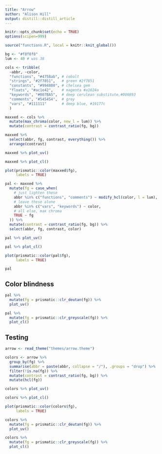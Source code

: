 ```yaml
---
title: "Arrow"
author: "Alison Hill"
output: distill::distill_article
---
```


```r
knitr::opts_chunk$set(echo = TRUE)
options(scipen=999)
```

```r
source("functions.R", local = knitr::knit_global())
```

```r
bg <- "#f8f8f8"
lum <- 40 # was 38

cols <- tribble(
  ~abbr, ~color,
  "functions", "#4758ab", # cobalt
  "strings", "#2f7851",   # green #2f7851
  "constants", "#994800", # chelsea gem 
  "floats", "#ac1e42",    # magenta #a1024a
  "keywords", "#007BA5",  # deep cerulean substitute,#006893 
  "comments", "#545454",  # grey
  "vars", "#111111"       # deep blue, #19177c
  )

maxxed <- cols %>% 
  mutate(max_chroma(color, new_l = lum)) %>% 
  mutate(contrast = contrast_ratio(fg, bg))
```


```r
maxxed %>% 
  select(abbr, fg, contrast, everything()) %>% 
  arrange(contrast)

maxxed %>% plot_uv()

maxxed %>% plot_cl()

plot(prismatic::color(maxxed$fg), 
     labels = TRUE)
```

```r
pal <- maxxed %>% 
  mutate(fg = case_when(
    # just lighten these
    abbr %in% c("functions", "comments") ~ modify_hcl(color, l = lum),
    # leave these alone
    abbr %in% c("vars", "keywords") ~ color,
    # all else, max chroma
    TRUE ~ fg
  )) %>% 
  mutate(contrast = contrast_ratio(fg, bg)) %>% 
  select(abbr, fg, contrast, color)

pal %>% plot_uv()

pal %>% plot_cl()

plot(prismatic::color(pal$fg), 
     labels = TRUE)

pal
```


## Color blindness

```r
pal %>%
  mutate(fg = prismatic::clr_deutan(fg)) %>%
  plot_uv()

pal %>%
  mutate(fg = prismatic::clr_greyscale(fg)) %>%
  plot_cl()
```

## Testing

```r
arrow <- read_theme("themes/arrow.theme")

colors <- arrow %>%
  group_by(fg) %>%
  summarise(abbr = paste(abbr, collapse = "/"), .groups = "drop") %>%
  filter(!is.na(fg)) %>% 
  mutate(contrast = contrast_ratio(fg, bg)) %>% 
  mutate(hcl(fg))

colors %>% plot_uv()

colors %>% plot_cl()

plot(prismatic::color(colors$fg), 
     labels = TRUE)

colors %>%
  mutate(fg = prismatic::clr_deutan(fg)) %>%
  plot_uv()

colors %>%
  mutate(fg = prismatic::clr_greyscale(fg)) %>%
  plot_cl()
```

